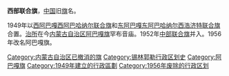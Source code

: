 '''西部联合旗'''，[[中华人民共和国|中国]]旧[[旗_(行政区划)|旗]]名。

1949年以[[西阿巴嘎西阿巴哈纳尔联合旗|西阿巴嘎西阿巴哈纳尔联合旗]]和[[东阿巴嘎东阿巴哈纳尔西浩济特联合旗|东阿巴嘎东阿巴哈纳尔西浩济特联合旗]]合置。[[治所|治所]]在今[[内蒙古自治区|内蒙古自治区]][[阿巴嘎旗|阿巴嘎旗]]罕布音庙。1952年[[中部联合旗|中部联合旗]]并入。1956年改名阿巴嘎旗。 

{{中华人民共和国行政区划小作品}}
[[Category:内蒙古自治区已撤消的旗|Category:内蒙古自治区已撤消的旗]] 
[[Category:锡林郭勒行政区划史|Category:锡林郭勒行政区划史]]
[[Category:阿巴嘎旗|Category:阿巴嘎旗]]
[[Category:1949年建立的行政區劃|Category:1949年建立的行政區劃]] 
[[Category:1956年废除的行政区划|Category:1956年废除的行政区划]]